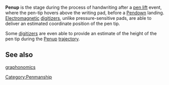 '''Penup''' is the stage during the process of handwriting after a [[pen lift]] event, where the pen-tip hovers above the writing pad, before a [[Pendown]] landing. [[Electromagnetic]] [[digitizer]]s, unlike pressure-sensitive pads, are able to deliver an estimated coordinate position of the pen tip.

Some [[digitizer]]s are even able to provide an estimate of the height of the pen tip during the [[Penup]] [[trajectory]].

==See also==

[[graphonomics]]

[[Category:Penmanship]]
